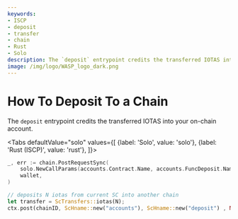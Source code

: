 ```yaml
---
keywords:
- ISCP
- deposit
- transfer
- chain
- Rust
- Solo
description: The `deposit` entrypoint credits the transferred IOTAS into your on-chain account.
image: /img/logo/WASP_logo_dark.png
---
```



# How To Deposit To a Chain

The `deposit` entrypoint credits the transferred IOTAS into your on-chain account.

<Tabs
    defaultValue="solo"
    values={[
        {label: 'Solo', value: 'solo'},
        {label: 'Rust (ISCP)', value: 'rust'},
    ]}>
<TabItem value="solo">

```go
_, err := chain.PostRequestSync(
	solo.NewCallParams(accounts.Contract.Name, accounts.FuncDeposit.Name).WithIotas(N),
	wallet,
)
```

</TabItem>
<TabItem value="rust">

```rust
// deposits N iotas from current SC into another chain
let transfer = ScTransfers::iotas(N);
ctx.post(chainID, ScHname::new("accounts"), ScHname::new("deposit") , None, transfer,0);
```

</TabItem>
</Tabs>
